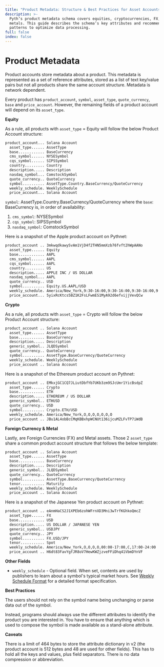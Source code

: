 ```yaml
---
title: "Product Metadata: Structure & Best Practices for Asset Accounts"
description: >-
  Pyth’s product metadata schema covers equities, cryptocurrencies, FX, and
  metals. This guide describes the schema’s key attributes and recommended usage
  patterns to optimize data processing.
full: false
index: false
---
```


# Product Metadata

Product accounts store metadata about a product. This metadata is represented as a set of reference attributes, stored as a list of text key/value pairs but not all products share the same account structure. Metadata is network dependent.

Every product has `product_account`, `symbol`, `asset_type`, `quote_currency`, `base` and `price_account`. However, the remaining fields of a product account will depend on its `asset_type`.

**Equity**

As a rule, all products with `asset_type` = Equity will follow the below Product Account structure:

```sh copy
product_account... Solana Account
  asset_type...... AssetType
  base............ BaseCurrency
  cms_symbol...... NYSESymbol
  cqs_symbol...... SIPSSymbol
  country......... Country
  description..... Description
  nasdaq_symbol... ComstockSymbol
  quote_currency.. QuoteCurrency
  symbol.......... AssetType.Country.BaseCurrency/QuoteCurrency
  weekly_schedule. WeeklySchedule
  price_account... Solana Account
```

`symbol`: AssetType.Country.BaseCurrency/QuoteCurrency where the `base`: BaseCurrency is, in order of availability:&#x20;

1. `cms_symbol`: NYSESymbol&#x20;
2. `cqs_symbol`: SIPSSymbol
3. `nasdaq_symbol`: ComstockSymbol

Here is a snapshot of the Apple product account on Pythnet:

```sh copy
product_account .. 3mkwqdkawySvAm1VjD4f2THN5mmXzb76fvft2hWpAANo
  asset_type...... Equity
  base............ AAPL
  cms_symbol...... AAPL
  cqs_symbol...... AAPL
  country......... US
  description..... APPLE INC / US DOLLAR
  nasdaq_symbol... AAPL
  quote_currency.. USD
  symbol.......... Equity.US.AAPL/USD
  weekly_schedule. America/New_York,9:30-16:00,9:30-16:00,9:30-16:00,9:30-16:00,9:30-16:00,C,C
  price_account... 5yixRcKtcs5BZ1K2FsLFwmES1MyA92d6efvijjVevQCw
```

**Crypto**

As a rule, all products with `asset_type` = Crypto will follow the below Product Account structure:

```sh copy
product_account .. Solana Account
  asset_type...... AssetType
  base............ BaseCurrency
  description..... Description
  generic_symbol.. JLQDSymbol
  quote_currency.. QuoteCurrency
  symbol.......... AssetType.BaseCurrency/QuoteCurrency
  weekly_schedule. WeeklySchedule
  price_account .. Solana Account
```

Here is a snapshot of the Ethereum product account on Pythnet:

```sh copy
product_account .. EMkxjGC1CQ7JLiutDbfYb7UKb3zm9SJcUmr1YicBsdpZ
  asset_type...... Crypto
  base............ ETH
  description..... ETHEREUM / US DOLLAR
  generic_symbol.. ETHUSD
  quote_currency.. USD
  symbol.......... Crypto.ETH/USD
  weekly_schedule. America/New_York,O,O,O,O,O,O,O
  price_account .. JBu1AL4obBcCMqKBBxhpWCNUt136ijcuMZLFvTP7iWdB
```

**Foreign Currency & Metal**

Lastly, are Foreign Currencies (FX) and Metal assets. Those 2 `asset_type` share a common product account structure that follows the below template:

```sh copy
product_account .. Solana Account
  asset_type...... AssetType
  base............ BaseCurrency
  description..... Description
  generic_symbol.. JLQDSymbol
  quote_currency.. QuoteCurrency
  symbol.......... AssetType.BaseCurrency/QuoteCurrency
  tenor........... Maturity
  weekly_schedule. WeeklySchedule
  price_account .. Solana Account
```

Here is a snapshot of the Japanese Yen product account on Pythnet:

```sh copy
product_account .. eAnmHaCS2J1XPEb6zohWFrnXD3Mni3wTrfKGhkoQmcZ
  asset_type...... FX
  base............ USD
  description..... US DOLLAR / JAPANESE YEN
  generic_symbol.. USDJPY
  quote_currency.. JPY
  symbol.......... FX.USD/JPY
  tenor........... Spot
  weekly_schedule. America/New_York,O,O,O,O,00:00-17:00,C,17:00-24:00
  price_account .. H6dt83FavYgfJR8oV7HewKWZjzveFFiDhq41VbmDYnVF
```

**Other Fields**

- `weekly_schedule` - Optional field. When set, contents are used by publishers to learn about a symbol's typical market hours. See [Weekly Schedule Format](schedule-format#weekly-schedule-format-deprecated) for a detailed format specification.

**Best Practices**

The users should not rely on the symbol name being unchanging or parse data out of the symbol.

Instead, programs should always use the different attributes to identify the product you are interested in. You have to ensure that anything which is used to compose the symbol is made available as a stand-alone attribute.

**Caveats**

There is a limit of 464 bytes to store the attribute dictionary in v2 (the product account is 512 bytes and 48 are used for other fields). This has to hold all the keys and values, plus field separators. There is no data compression or abbreviation.
